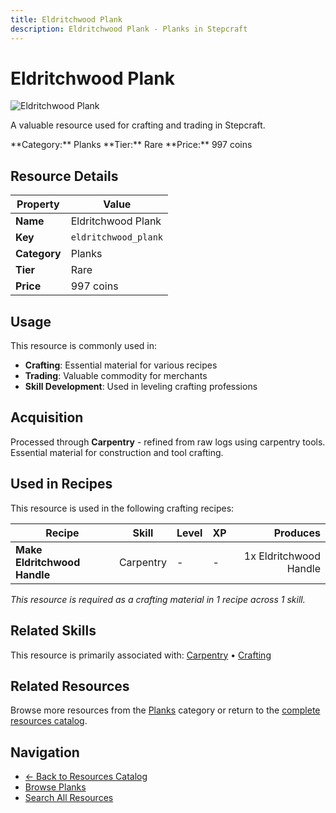 ```yaml
---
title: Eldritchwood Plank
description: Eldritchwood Plank - Planks in Stepcraft
---
```


# Eldritchwood Plank

<div className="flex items-start gap-6 mb-8">
  <div className="flex-shrink-0">
    <img src="/assets/resources/carpentry/eldritchwood_plank.png" alt="Eldritchwood Plank" className="w-24 h-24 border rounded-lg" />
  </div>
  <div className="flex-1">
    <div className="space-y-2">
      <p className="text-lg text-muted-foreground">A valuable resource used for crafting and trading in Stepcraft.</p>
      <div className="flex flex-wrap gap-4 text-sm">
        <span className="px-2 py-1 bg-blue-100 dark:bg-blue-900 rounded-md">
          **Category:** Planks
        </span>
        <span className="px-2 py-1 bg-blue-100 dark:bg-blue-900 rounded-md">
          **Tier:** Rare
        </span>
        <span className="px-2 py-1 bg-green-100 dark:bg-green-900 rounded-md">
          **Price:** 997 coins
        </span>
      </div>
    </div>
  </div>
</div>

## Resource Details

| Property | Value |
|----------|-------|
| **Name** | Eldritchwood Plank |
| **Key** | `eldritchwood_plank` |
| **Category** | Planks |
| **Tier** | Rare |
| **Price** | 997 coins |


## Usage

This resource is commonly used in:

- **Crafting**: Essential material for various recipes
- **Trading**: Valuable commodity for merchants
- **Skill Development**: Used in leveling crafting professions


## Acquisition

Processed through **Carpentry** - refined from raw logs using carpentry tools. Essential material for construction and tool crafting.


## Used in Recipes

This resource is used in the following crafting recipes:

| Recipe | Skill | Level | XP | Produces |
|--------|-------|-------|----|---------:|
| **Make Eldritchwood Handle** | Carpentry | - | - | 1x Eldritchwood Handle |

*This resource is required as a crafting material in 1 recipe across 1 skill.*


## Related Skills

This resource is primarily associated with: [Carpentry](/docs/skills/individual/carpentry) • [Crafting](/docs/skills/individual/crafting)

## Related Resources

Browse more resources from the [Planks](/docs/resources#planks) category or return to the [complete resources catalog](/docs/resources).

## Navigation

- [← Back to Resources Catalog](/docs/resources)
- [Browse Planks](/docs/resources#planks)
- [Search All Resources](/search)

